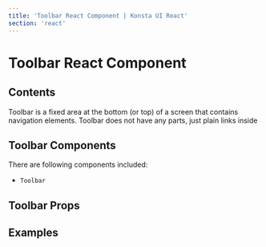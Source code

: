 ```yaml
---
title: 'Toolbar React Component | Konsta UI React'
section: 'react'
---
```



# Toolbar React Component

## Contents

Toolbar is a fixed area at the bottom (or top) of a screen that contains navigation elements. Toolbar does not have any parts, just plain links inside

## Toolbar Components

There are following components included:

- `Toolbar`

## Toolbar Props

<ToolbarProps />

## Examples

<ToolbarExample />

